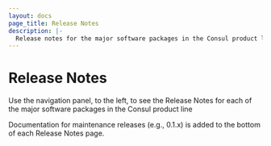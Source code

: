 ```yaml
---
layout: docs
page_title: Release Notes
description: |-
  Release notes for the major software packages in the Consul product line
---
```


# Release Notes

Use the navigation panel, to the left, to see the Release Notes for each of the major software packages in the Consul product line

Documentation for maintenance releases (e.g., 0.1.x) is added to the bottom of each Release Notes page.
